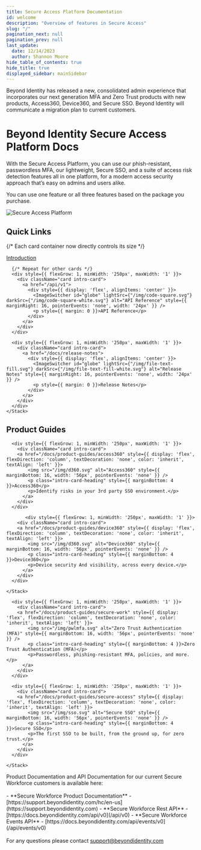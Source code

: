 ```yaml
---
title: Secure Access Platform Documentation
id: welcome
description: "Overview of features in Secure Access"
slug: "/"
pagination_next: null
pagination_prev: null
last_update:
  date: 12/14/2023
  author: Shannon Moore
hide_table_of_contents: true
hide_title: true
displayed_sidebar: mainSidebar
---
```



<Admonition type="caution" icon="" title="">
Beyond Identity has released a new, consolidated admin experience that incorporates our next generation MFA and Zero Trust products with new products, Access360, Device360, and Secure SSO. Beyond Identity will communicate a migration plan to current customers.
</Admonition>

<h1>Beyond Identity Secure Access Platform Docs</h1>
    <p>With the Secure Access Platform, you can use our phish-resistant, passwordless MFA, our lightweight, Secure SSO, and a suite of access risk detection features all in one platform, for a modern access security approach that’s easy on admins and users alike.</p>
    <p>You can use one feature or all three features based on the package you purchase. </p>


 ![Secure Access Platform](images/what-is-secure-access.png)


<section className="intro-cards" style={{ paddingBottom: '64px' }}>
  <h2>Quick Links</h2>
  <div className="intro-cards">
    <Stack direction={{ xs: 'column', sm: 'column', md: 'column', lg: 'row' }} spacing={3} justifyContent="space-between" flexWrap="wrap">
      {/* Each card container now directly controls its size */}
      <div style={{ flexGrow: 1, minWidth: '250px', maxWidth: '1' }}>
        <div className="card intro-card">
          <a href="/docs/introduction/getting-started">
            <div style={{ display: 'flex', alignItems: 'center' }}>
              <ImageSwitcher id="globe" lightSrc={"/img/globe.svg"} darkSrc={"/img/globe-white.svg"} alt="Introduction" style={{ marginRight: 16, pointerEvents: 'none', width: '24px' }} />
              <p style={{ margin: 0 }}>Introduction</p>
            </div>
          </a>
        </div>
      </div>

      {/* Repeat for other cards */}
      <div style={{ flexGrow: 1, minWidth: '250px', maxWidth: '1' }}>
        <div className="card intro-card">
          <a href="/api/v1">
            <div style={{ display: 'flex', alignItems: 'center' }}>
              <ImageSwitcher id="globe" lightSrc={"/img/code-square.svg"} darkSrc={"/img/code-square-white.svg"} alt="API Reference" style={{ marginRight: 16, pointerEvents: 'none', width: '24px' }} />
              <p style={{ margin: 0 }}>API Reference</p>
            </div>
          </a>
        </div>
      </div>

      <div style={{ flexGrow: 1, minWidth: '250px', maxWidth: '1' }}>
        <div className="card intro-card">
          <a href="/docs/release-notes">
            <div style={{ display: 'flex', alignItems: 'center' }}>
              <ImageSwitcher id="globe" lightSrc={"/img/file-text-fill.svg"} darkSrc={"/img/file-text-fill-white.svg"} alt="Release Notes" style={{ marginRight: 16, pointerEvents: 'none', width: '24px' }} />
              <p style={{ margin: 0 }}>Release Notes</p>
            </div>
          </a>
        </div>
      </div>
    </Stack>
  </div>
</section>


<section className="intro-cards" style={{ paddingBottom: '64px' }}>
  <h2>Product Guides</h2>
  <div className="intro-cards">
    <Stack direction={{ xs: 'column', sm: 'column', md: 'column', lg: 'column', xl: 'row' }} spacing={3} justifyContent="space-between" flexWrap="wrap">


      <div style={{ flexGrow: 1, minWidth: '250px', maxWidth: '1' }}>
        <div className="card intro-card">
        <a href="/docs/product-guides/access360" style={{ display: 'flex', flexDirection: 'column', textDecoration: 'none', color: 'inherit', textAlign: 'left' }}>
            <img src="/img/d360.svg" alt="Access360" style={{ marginBottom: 16, width: '56px', pointerEvents: 'none' }} />
            <p class="intro-card-heading" style={{ marginBottom: 4 }}>Access360</p>
            <p>Identify risks in your 3rd party SSO environment.</p>
          </a>
        </div>
      </div>

           <div style={{ flexGrow: 1, minWidth: '250px', maxWidth: '1' }}>
        <div className="card intro-card">
        <a href="/docs/product-guides/device360" style={{ display: 'flex', flexDirection: 'column', textDecoration: 'none', color: 'inherit', textAlign: 'left' }}>
            <img src="/img/d360.svg" alt="Device360" style={{ marginBottom: 16, width: '56px', pointerEvents: 'none' }} />
            <p class="intro-card-heading" style={{ marginBottom: 4 }}>Device360</p>
            <p>Device security And visibility, across every device.</p>
          </a>
        </div>
      </div>

    </Stack>
  </div>

  <div className="intro-cards">
    <Stack direction={{ xs: 'column', sm: 'column', md: 'column', lg: 'column', xl: 'row' }} spacing={3} justifyContent="space-between" flexWrap="wrap">


 
      <div style={{ flexGrow: 1, minWidth: '250px', maxWidth: '1' }}>
        <div className="card intro-card">
        <a href="/docs/product-guides/secure-work" style={{ display: 'flex', flexDirection: 'column', textDecoration: 'none', color: 'inherit', textAlign: 'left' }}>
            <img src="/img/pwlmfa.svg" alt="Zero Trust Authentication (MFA)" style={{ marginBottom: 16, width: '56px', pointerEvents: 'none' }} />
            <p class="intro-card-heading" style={{ marginBottom: 4 }}>Zero Trust Authentication (MFA)</p>
            <p>Passwordless, phishing-resistant MFA, policies, and more.</p>
          </a>
        </div>
      </div>

      <div style={{ flexGrow: 1, minWidth: '250px', maxWidth: '1' }}>
        <div className="card intro-card">
        <a href="/docs/product-guides/secure-access" style={{ display: 'flex', flexDirection: 'column', textDecoration: 'none', color: 'inherit', textAlign: 'left' }}>
            <img src="/img/sso.svg" alt="Secure SSO" style={{ marginBottom: 16, width: '56px', pointerEvents: 'none' }} />
            <p class="intro-card-heading" style={{ marginBottom: 4 }}>Secure SSO</p>
            <p>The first SSO to be built, from the ground up, for zero trust.</p>
          </a>
        </div>
      </div>

    </Stack>
  </div>


</section>

<div className="intro-informational" style={{ marginBottom: '64px' }}>
    Product Documentation and API Documentation for our current Secure Workforce customers is available here:
    <br></br>
    - **Secure Workforce Product Documentation** - [https://support.beyondidentity.com/hc/en-us](https://support.beyondidentity.com)
    - **Secure Workforce Rest API** - [https://docs.beyondidentity.com/api/v0](/api/v0)
    - **Secure Workforce Events API** - [https://docs.beyondidentity.com/api/events/v0](/api/events/v0)
    <br></br>
    For any questions please contact <a href="mailto:support@beyondidentity.com">support@beyondidentity.com</a>
</div>
